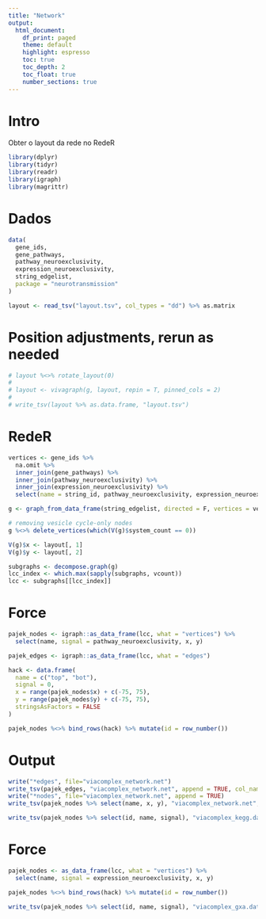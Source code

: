 ```yaml
---
title: "Network"
output:
  html_document:
    df_print: paged
    theme: default
    highlight: espresso
    toc: true
    toc_depth: 2
    toc_float: true
    number_sections: true
---
```

# Intro
Obter o layout da rede no RedeR
```r
library(dplyr)
library(tidyr)
library(readr)
library(igraph)
library(magrittr)
```

# Dados
```r
data(
  gene_ids,
  gene_pathways,
  pathway_neuroexclusivity,
  expression_neuroexclusivity,
  string_edgelist,
  package = "neurotransmission"
)

layout <- read_tsv("layout.tsv", col_types = "dd") %>% as.matrix
```

# Position adjustments, rerun as needed
```r
# layout %<>% rotate_layout(0)
# 
# layout <- vivagraph(g, layout, repin = T, pinned_cols = 2)
# 
# write_tsv(layout %>% as.data.frame, "layout.tsv")
```

# RedeR
```r
vertices <- gene_ids %>%
  na.omit %>%
  inner_join(gene_pathways) %>%
  inner_join(pathway_neuroexclusivity) %>%
  inner_join(expression_neuroexclusivity) %>%
  select(name = string_id, pathway_neuroexclusivity, expression_neuroexclusivity, system_count)

g <- graph_from_data_frame(string_edgelist, directed = F, vertices = vertices)

# removing vesicle cycle-only nodes
g %<>% delete_vertices(which(V(g)$system_count == 0))

V(g)$x <- layout[, 1]
V(g)$y <- layout[, 2]

subgraphs <- decompose.graph(g)
lcc_index <- which.max(sapply(subgraphs, vcount))
lcc <- subgraphs[[lcc_index]]
```

# Force
```r
pajek_nodes <- igraph::as_data_frame(lcc, what = "vertices") %>%
  select(name, signal = pathway_neuroexclusivity, x, y)

pajek_edges <- igraph::as_data_frame(lcc, what = "edges")

hack <- data.frame(
  name = c("top", "bot"),
  signal = 0,
  x = range(pajek_nodes$x) + c(-75, 75),
  y = range(pajek_nodes$y) + c(-75, 75),
  stringsAsFactors = FALSE
)

pajek_nodes %<>% bind_rows(hack) %>% mutate(id = row_number())
```

# Output
```r
write("*edges", file="viacomplex_network.net")
write_tsv(pajek_edges, "viacomplex_network.net", append = TRUE, col_names = FALSE, quote_escape = F)
write("*nodes", file="viacomplex_network.net", append = TRUE)
write_tsv(pajek_nodes %>% select(name, x, y), "viacomplex_network.net", append = TRUE, col_names = FALSE, quote_escape = F)

write_tsv(pajek_nodes %>% select(id, name, signal), "viacomplex_kegg.dat")
```

# Force
```r
pajek_nodes <- as_data_frame(lcc, what = "vertices") %>%
  select(name, signal = expression_neuroexclusivity, x, y)

pajek_nodes %<>% bind_rows(hack) %>% mutate(id = row_number())

write_tsv(pajek_nodes %>% select(id, name, signal), "viacomplex_gxa.dat")
```

